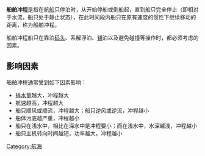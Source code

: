 {{Otheruses|subject=航海用语|other=其他同名意思|冲程 (消歧义)}}

{{unreferenced|time=2014-11-14T06:19:00+00:00}}
'''船舶冲程'''是指在航[[船|船]]只停泊时，从开始停船或倒船起，直到船只完全停止（即相对于水流，船只处于静止状态），在此时间段内船只在原有速度的惯性下继续移动的距离，称为船舶冲程。

船舶冲程船只在靠泊[[码头|码头]]、系解浮泊、[[锚|锚]]泊以及避免碰撞等操作时，都必须考虑的因素。

==影响因素==
船舶冲程通常受到如下因素影响：
* [[排水量|排水量]]越大，冲程越大
* 航速越高，冲程越大
* 船只顺风或顺流，冲程越大；船只逆风或逆流，冲程越小
* 船体污底越严重，冲程越小
* 船只在浅水中，相比在深水中是冲程要小；而在浅水中，水深越浅，冲程越小
* 船只主机转向时间越短，功率越大，冲程越小

[[Category:航海|Category:航海]]
